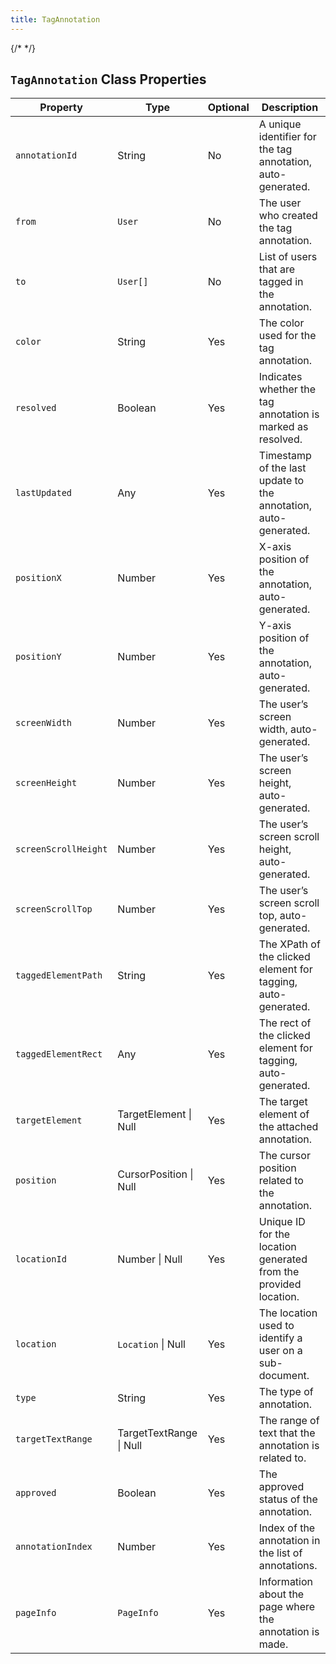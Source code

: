```yaml
---
title: TagAnnotation
---
```

{/* <script>var SUPERFLOW_TOOLBAR_API_KEY="aU1MxKP0rca2UXwKi8bl"; var SUPERFLOW_TOOLBAR_PROJECT_ID="8447060215973283";</script> */}


## `TagAnnotation` Class Properties

| Property           | Type                    | Optional | Description                                                      |
|--------------------|-------------------------|----------|------------------------------------------------------------------|
| `annotationId`       | String                  | No       | A unique identifier for the tag annotation, auto-generated.      |
| `from`               | `User`                    | No       | The user who created the tag annotation.                         |
| `to`                 | `User[]`                  | No       | List of users that are tagged in the annotation.                 |
| `color`              | String                  | Yes      | The color used for the tag annotation.                           |
| `resolved`           | Boolean                 | Yes      | Indicates whether the tag annotation is marked as resolved.      |
| `lastUpdated`        | Any                     | Yes      | Timestamp of the last update to the annotation, auto-generated.  |
| `positionX`          | Number                  | Yes      | X-axis position of the annotation, auto-generated.               |
| `positionY`          | Number                  | Yes      | Y-axis position of the annotation, auto-generated.               |
| `screenWidth`        | Number                  | Yes      | The user’s screen width, auto-generated.                         |
| `screenHeight`       | Number                  | Yes      | The user’s screen height, auto-generated.                        |
| `screenScrollHeight` | Number                  | Yes      | The user’s screen scroll height, auto-generated.                 |
| `screenScrollTop`    | Number                  | Yes      | The user’s screen scroll top, auto-generated.                    |
| `taggedElementPath`  | String                  | Yes      | The XPath of the clicked element for tagging, auto-generated.    |
| `taggedElementRect`  | Any                     | Yes      | The rect of the clicked element for tagging, auto-generated.     |
| `targetElement`      | TargetElement \| Null   | Yes      | The target element of the attached annotation.                   |
| `position`           | CursorPosition \| Null  | Yes      | The cursor position related to the annotation.                   |
| `locationId`         | Number \| Null          | Yes      | Unique ID for the location generated from the provided location. |
| `location`           | `Location` \| Null        | Yes      | The location used to identify a user on a sub-document.          |
| `type`               | String                  | Yes      | The type of annotation.                                          |
| `targetTextRange`    | TargetTextRange \| Null | Yes      | The range of text that the annotation is related to.             |
| `approved`           | Boolean                 | Yes      | The approved status of the annotation.                           |
| `annotationIndex`    | Number                  | Yes      | Index of the annotation in the list of annotations.              |
| `pageInfo`           | `PageInfo`                | Yes      | Information about the page where the annotation is made.         |

